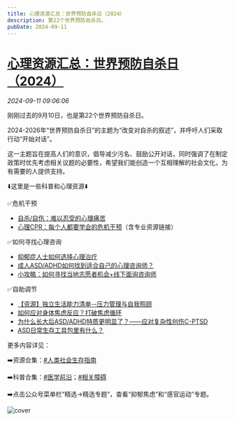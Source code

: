 ```yaml
---
title: 心理资源汇总：世界预防自杀日（2024）
description: 第22个世界预防自杀日。
pubDate: 2024-09-11
---
```


# [心理资源汇总：世界预防自杀日（2024）](http://mp.weixin.qq.com/s?__biz=MzIyMzgyMjY5NQ==&mid=2247524623&idx=1&sn=ab272f268b8d9c98a115f58a1ec90661&chksm=e97f3d208dbc0ad0e887693795bd6e237b3a561b4b7c393b9c6c68f8180092c826322309d4e2#rd)

*2024-09-11 09:06:06*

刚刚过去的9月10日，也是第22个世界预防自杀日。

2024-2026年“世界预防自杀日”的主题为“改变对自杀的叙述”，并呼吁人们采取行动“开始对话”。

这一主题旨在提高人们的意识，倡导减少污名、鼓励公开对话，同时强调了在制定政策时优先考虑相关议题的必要性，希望我们能创造一个互相理解的社会文化，为有需要的人提供支持。

⬇️这里是一些科普和心理资源⬇️

✅危机干预

* [自杀/自伤：难以忍受的心理痛苦](https://mp.weixin.qq.com/s?__biz=MzIyMzgyMjY5NQ==&mid=2247502514&idx=1&sn=7c24cf9eea47a2510637542b274f493c&chksm=e81adcbadf6d55acc0afd134c9e8d7d264645a7cc52c10f1c236863be76d6ac353894e1d764b&scene=142&scene=21#wechat_redirect)
* [心理CPR：每个人都要学会的危机干预](https://mp.weixin.qq.com/s?__biz=MzIyMzgyMjY5NQ==&mid=2247502514&idx=2&sn=ced56244a8f5bf7a1c1adfdc9cf83c69&chksm=e81adcbadf6d55acc5b41872d5fec8966f805f32858571526120082f8a444b8b2c7620925c18&scene=142&scene=21#wechat_redirect)（含专业资源链接）

✅如何寻找心理咨询

* [抑郁症人士如何选择心理治疗](http://mp.weixin.qq.com/s?__biz=MzIyMzgyMjY5NQ==&mid=2247484140&idx=1&sn=4e9889b21d7d8200e4ac3a8ede579d2a&chksm=e81914e4df6e9df2dcafe1b62dd6cae78124228c404b669f23e9289266bfaeebd4cd9d91966b&scene=142#wechat_redirect)
* [成人ASD/ADHD如何找到适合自己的心理咨询师？](http://mp.weixin.qq.com/s?__biz=MzIyMzgyMjY5NQ==&mid=2247513462&idx=1&sn=db52c6411b06e2b27a36fe6503b10631&chksm=e81aa37edf6d2a686c16822545bad9a3a236977d6852e30394c1887dfc093f5b261d7273d46c&scene=142#wechat_redirect)
* [小攻略：如何寻找当地志愿者机会+线下面询咨询师](http://mp.weixin.qq.com/s?__biz=MzIyMzgyMjY5NQ==&mid=2247519394&idx=1&sn=baabf2b40b48e875a70842b79364d129&chksm=e81a9aaadf6d13bc23598d61cb98bf0c1d4b44d60be10a2ba01f12367151fa6b6332122d9bee&scene=142#wechat_redirect)

✅自助调节

* [【资源】独立生活能力清单--压力管理与自我照顾](http://mp.weixin.qq.com/s?__biz=MzIyMzgyMjY5NQ==&mid=2247498663&idx=1&sn=0ed69c3bb41cf467e2db8eb3161e111e&chksm=e81aedafdf6d64b9c0c6793a6b84b7079186750977bbf62272c860c4ec88de8f657c8e768cde&scene=142#wechat_redirect)
* [如何应对身体焦虑反应？打破焦虑循环](http://mp.weixin.qq.com/s?__biz=MzIyMzgyMjY5NQ==&mid=2247520019&idx=1&sn=3b8f8f8da7c73eaa0b4d8c46a0cdc06f&chksm=e81a991bdf6d100d6acd364812876e8f0b64ca2d5861f22d5c69322c0d98bd30f88c569ab056&scene=142#wechat_redirect)
* [为什么长大后ASD/ADHD特质更明显了？——应对复杂性创伤C-PTSD](http://mp.weixin.qq.com/s?__biz=MzIyMzgyMjY5NQ==&mid=2247510784&idx=1&sn=dc0ecc99a22dfd13f9cda217411903e5&chksm=e81abd08df6d341ec2c6cd3ae85bee5d669a9ab3de667bdc46c2b65272b4090a20c31e68e4c8&scene=142#wechat_redirect)
* [ASD日常生存工具包里有什么？](http://mp.weixin.qq.com/s?__biz=MzIyMzgyMjY5NQ==&mid=2247511917&idx=1&sn=b1997720586473ba5fef740ae7d868c6&chksm=e81ab965df6d3073d97e377f5fd3bb979ca5756678cc9fff18c0a59f87a0e73f59d333362fcd&scene=142#wechat_redirect)

更多内容详见：

➡️资源合集：[#人类社会生存指南](https://mp.weixin.qq.com/mp/appmsgalbum?__biz=MzIyMzgyMjY5NQ==&action=getalbum&album_id=1534892050054168579&scene=142#wechat_redirect)

➡️科普合集：[#医学前沿](https://mp.weixin.qq.com/mp/appmsgalbum?__biz=MzIyMzgyMjY5NQ==&action=getalbum&album_id=2034170521843449858&scene=142#wechat_redirect)；[#相关障碍](https://mp.weixin.qq.com/mp/appmsgalbum?__biz=MzIyMzgyMjY5NQ==&action=getalbum&album_id=1516372997148819457&scene=142#wechat_redirect)

➡️点击公众号菜单栏“精选→精选专题”，查看“抑郁焦虑”和“感官运动”专题。

![cover](/assets/img/posts/2024-09-11-cover.jpeg)
